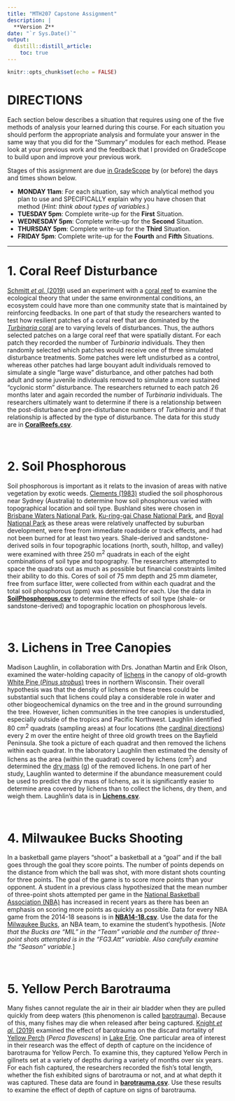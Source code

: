 ```yaml
---
title: "MTH207 Capstone Assignment"
description: |
  **Version Z**
date: "`r Sys.Date()`"
output: 
  distill::distill_article:
    toc: true
---
```


```r
knitr::opts_chunk$set(echo = FALSE)
```

# DIRECTIONS
Each section below describes a situation that requires using one of the five methods of analysis your learned during this course. For each situation you should perform the appropriate analysis and formulate your answer in the same way that you did for the "Summary" modules for each method. Please look at your previous work and the feedback that I provided on GradeScope to build upon and improve your previous work.

Stages of this assignment are due [in GradeScope](https://www.gradescope.com/courses/211889) by (or before) the days and times shown below.

* **MONDAY 11am**: For each situation, say which analytical method you plan to use and SPECIFICALLY explain why you have chosen that method (*Hint: think about types of variables*.)
* **TUESDAY 5pm**: Complete write-up for the **First** Situation.
* **WEDNESDAY 5pm**: Complete write-up for the **Second** Situation.
* **THURSDAY 5pm**: Complete write-up for the **Third** Situation.
* **FRIDAY 5pm**: Complete write-up for the **Fourth** and **Fifth** Situations.

----

# 1. Coral Reef Disturbance
[Schmitt *et al.* (2019)](https://www.pnas.org/content/116/10/4372) used an experiment with a [coral reef](https://en.wikipedia.org/wiki/Coral_reef) to examine the ecological theory that under the same environmental conditions, an ecosystem could have more than one community state that is maintained by reinforcing feedbacks. In one part of that study the researchers wanted to test how resilient patches of a coral reef that are dominated by the [*Turbinaria* coral](https://en.wikipedia.org/wiki/Turbinaria_(coral)) are to varying levels of disturbances. Thus, the authors selected patches on a large coral reef that were spatially distant. For each patch they recorded the number of *Turbinaria* individuals. They then randomly selected which patches would receive one of three simulated disturbance treatments. Some patches were left undisturbed as a control, whereas other patches had large bouyant adult individuals removed to simulate a single "large wave" disturbance, and other patches had both adult and some juvenile individuals removed to simulate a more sustained "cyclonic storm" disturbance. The researchers returned to each patch 26 months later and again recorded the number of *Turbinaria* individuals. The researchers ultimately want to determine if there is a relationship between the post-disturbance and pre-disturbance numbers of *Turbinaria* and if that relationship is affected by the type of disturbance. The data for this study are in [**CoralReefs.csv**](data/CoralReefs.csv).

&nbsp;

# 2. Soil Phosphorous
Soil phosphorous is important as it relats to the invasion of areas with native vegetation by exotic weeds. [Clements (1983)](https://onlinelibrary.wiley.com/doi/abs/10.1111/j.1442-9993.1983.tb01328.x) studied the soil phosphorous near Sydney (Australia) to determine how soil phosphorous varied with topographical location and soil type. Bushland sites were chosen in [Brisbane Waters National Park](https://www.nationalparks.nsw.gov.au/visit-a-park/parks/brisbane-water-national-park), [Ku-ring-gai Chase National Park](https://www.nationalparks.nsw.gov.au/visit-a-park/parks/kuringgai-chase-national-park), and [Royal National Park](https://www.nationalparks.nsw.gov.au/visit-a-park/parks/royal-national-park) as these areas were relatively unaffected by suburban development, were free from immediate roadside or track effects, and had not been burned for at least two years. Shale-derived and sandstone-derived soils in four topographic locations (north, south, hilltop, and valley) were examined with three 250 m^2^ quadrats in each of the eight combinations of soil type and topography. The researchers attempted to space the quadrats out as much as possible but financial constraints limited their ability to do this. Cores of soil of 75 mm depth and 25 mm diameter, free from surface litter, were collected from within each quadrat and the total soil phosphorous (ppm) was determined for each. Use the data in [**SoilPhosphorous.csv**](data/SoilPhosphorous.csv) to determine the effects of soil type (shale- or sandstone-derived) and topographic location on phosphorous levels.

&nbsp;

# 3. Lichens in Tree Canopies
Madison Laughlin, in collaboration with Drs. Jonathan Martin and Erik Olson, examined the water-holding capacity of [lichens](https://en.wikipedia.org/wiki/Lichen) in the canopy of old-growth [White Pine (*Pinus strobus*)](https://en.wikipedia.org/wiki/Pinus_strobus) trees in northern Wisconsin. Their overall hypothesis was that the density of lichens on these trees could be substantial such that lichens could play a considerable role in water and other biogeochemical dynamics on the tree and in the ground surrounding the tree. However, lichen communities in the tree canopies is understudied, especially outside of the tropics and Pacific Northwest. Laughlin identified 80 cm^2^ quadrats (sampling areas) at four locations (the [cardinal directions](https://en.wikipedia.org/wiki/Cardinal_direction)) every 2 m over the entire height of three old growth trees on the Bayfield Peninsula. She took a picture of each quadrat and then removed the lichens within each quadrat. In the laboratory Laughlin then estimated the density of lichens as the area (within the quadrat) covered by lichens (cm^2^) and determined the [dry mass](https://www.encyclopedia.com/science/dictionaries-thesauruses-pictures-and-press-releases/dry-mass) (g) of the removed lichens. In one part of her study, Laughlin wanted to determine if the abundance measurement could be used to predict the dry mass of lichens, as it is significantly easier to determine area covered by lichens than to collect the lichens, dry them, and weigh them. Laughlin's data is in [**Lichens.csv**](data/Lichens.csv).

&nbsp;

# 4. Milwaukee Bucks Shooting
In a basketball game players "shoot" a basketball at a "goal" and if the ball goes through the goal they score points. The number of points depends on the distance from which the ball was shot, with more distant shots counting for three points. The goal of the game is to score more points than your opponent. A student in a previous class hypothesized that the mean number of three-point shots attempted per game in the [National Basketball Association (NBA)](https://www.nba.com/) has increased in recent years as there has been an emphasis on scoring more points as quickly as possible. Data for every NBA game from the 2014-18 seasons is in [**NBA14-18.csv**](data/NBA14-18.csv). Use the data for the [Milwaukee Bucks](https://www.nba.com/bucks/), an NBA team, to examine the student's hypothesis. [*Note that the Bucks are "MIL" in the "Team" variable and the number of three-point shots attempted is in the "FG3.Att" variable. Also carefully examine the "Season" variable.*]

&nbsp;

# 5. Yellow Perch Barotrauma
Many fishes cannot regulate the air in their air bladder when they are pulled quickly from deep waters (this phenomenon is called [barotrauma](https://en.wikipedia.org/wiki/Barotrauma)). Because of this, many fishes may die when released after being captured. [Knight *et al.* (2019)](https://meridian.allenpress.com/jfwm/article/10/1/69/204139/Is-Barotrauma-an-Important-Factor-in-the-Discard#11051974) examined the effect of barotrauma on the discard mortality of [Yellow Perch](https://en.wikipedia.org/wiki/Yellow_perch) (*Perca flavescens*) in [Lake Erie](https://en.wikipedia.org/wiki/Lake_Erie). One particular area of interest in their research was the effect of depth of capture on the incidence of barotrauma for Yellow Perch. To examine this, they captured Yellow Perch in gillnets set at a variety of depths during a variety of months over six years. For each fish captured, the researchers recorded the fish's total length, whether the fish exhibited signs of barotrauma or not, and at what depth it was captured. These data are found in [**barotrauma.csv**](data/barotrauma.csv). Use these results to examine the effect of depth of capture on signs of barotrauma.
